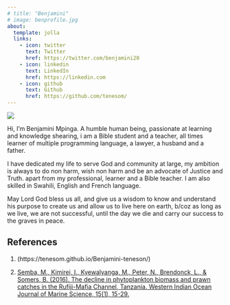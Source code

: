 ```yaml
---
# title: "Benjamini"
# image: benprofile.jpg
about:
  template: jolla
  links:
    - icon: twitter
      text: Twitter
      href: https://twitter.com/benjamini20
    - icon: linkedin
      text: LinkedIn
      href: https://linkedin.com
    - icon: github
      text: Github
      href: https://github.com/tenesom/
---
```


::: grid
::: {.g-col-12 .g-col-md-6}
![](benprofile.jpg)
:::

::: {.g-col-12 .g-col-md-6}
Hi, I'm Benjamini Mpinga. A humble human being, passionate at learning and knowledge shearing, i am a Bible student and a teacher, all times learner of multiple programming language, a lawyer, a husband and a father.

I have dedicated my life to serve God and community at large, my ambition is always to do non harm, wish non harm and be an advocate of Justice and Truth. apart from my professional, learner and a Bible teacher. I am also skilled in Swahili, English and French language.

May Lord God bless us all, and give us a wisdom to know and understand his purpose to create us and allow us to live here on earth, b/coz as long as we live, we are not successful, until the day we die and carry our success to the graves in peace.

:::
:::

## References

1. (https://tenesom.github.io/Benjamini-teneson/)

3.  [Semba, M., Kimirei, I., Kyewalyanga, M., Peter, N., Brendonck, L., & Somers, B. (2016). The decline in phytoplankton biomass and prawn catches in the Rufiji-Mafia Channel, Tanzania. Western Indian Ocean Journal of Marine Science, 15(1), 15-29.](https://www.ajol.info/index.php/wiojms/article/view/138510)



